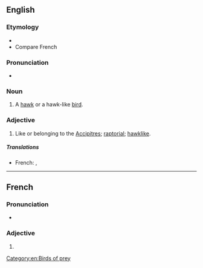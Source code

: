 ==English==

===Etymology===
* {{suffix|en|accipiter|ine}}
* Compare French {{m|fr|accipitrin}}

===Pronunciation===
* {{a|US}} {{IPA|/æk.ˈsɪp.ə.tɹaɪn/|/æk.ˈsɪp.ə.tɹɪn/|lang=en}}

===Noun===
{{en-noun}}

# A [[hawk]] or a hawk-like [[bird]].

===Adjective===
{{en-adj}}

# {{lb|en|ornithology}} Like or belonging to the [[accipitres|Accipitres]]; [[raptorial]]; [[hawklike]].

=====Translations=====
{{trans-top}}
* French: {{t+|fr|accipitrin|m}}, {{t+|fr|accipitrine|f}}
{{trans-mid}}
{{trans-bottom}}

[[Category:en:Birds of prey]]

----

==French==

===Pronunciation===
* {{IPA|/a.ksi.pi.tʁin/|lang=fr}}

===Adjective===
{{head|fr|adjective form}}

# {{feminine singular of|accipitrin|lang=fr}}